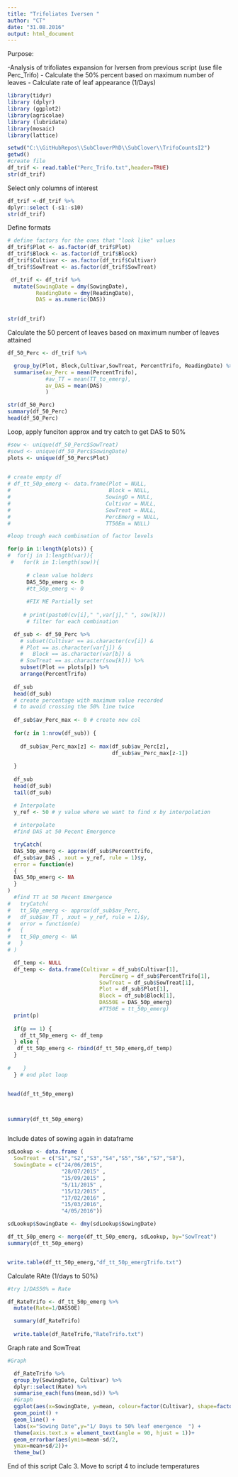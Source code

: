 ```yaml
---
title: "Trifoliates Iversen "
author: "CT"
date: "31.08.2016"
output: html_document
---
```


Purpose:

-Analysis of trifoliates expansion for Iversen from previous script (use file Perc_Trifo)
- Calculate the 50% percent based on maximum number of leaves
- Calculate rate of leaf appearance (1/Days) 
 
```r
library(tidyr)
library (dplyr)
library (ggplot2)
library(agricolae)
library (lubridate)
library(mosaic)
library(lattice)
```



```r
setwd("C:\\GitHubRepos\\SubCloverPhD\\SubClover\\TrifoCountsI2")
getwd()
#create file
df_trif <- read.table("Perc_Trifo.txt",header=TRUE)
str(df_trif)


```

Select only columns of interest 
```r

df_trif <-df_trif %>%
dplyr::select (-s1:-s10)
str(df_trif)

```



Define formats 

```r


# define factors for the ones that "look like" values
df_trif$Plot <- as.factor(df_trif$Plot)
df_trif$Block <- as.factor(df_trif$Block)
df_trif$Cultivar <- as.factor(df_trif$Cultivar)
df_trif$SowTreat <- as.factor(df_trif$SowTreat)

 df_trif <- df_trif %>%
  mutate(SowingDate = dmy(SowingDate), 
         ReadingDate = dmy(ReadingDate),
         DAS = as.numeric(DAS))
         

str(df_trif)


```

Calculate the 50 percent of leaves  based on maximum number of leaves attained 

```r


df_50_Perc <- df_trif %>%

  group_by(Plot, Block,Cultivar,SowTreat, PercentTrifo, ReadingDate) %>%
  summarise(av_Perc = mean(PercentTrifo), 
            #av_TT = mean(TT_to_emerg),
            av_DAS = mean(DAS)
            )

str(df_50_Perc)
summary(df_50_Perc)
head(df_50_Perc)


```

Loop, apply funciton approx and try catch to get DAS to 50% 
```r

#sow <- unique(df_50_Perc$SowTreat)
#sowd <- unique(df_50_Perc$SowingDate)
plots <- unique(df_50_Perc$Plot)
 

# create empty df
# df_tt_50p_emerg <- data.frame(Plot = NULL,
#                               Block = NULL,
#                              SowingD = NULL,
#                              Cultivar = NULL, 
#                              SowTreat = NULL,
#                              PercEmerg = NULL, 
#                              TT50Em = NULL)

#loop trough each combination of factor levels

for(p in 1:length(plots)) {
#  for(j in 1:length(var)){
 #   for(k in 1:length(sow)){
      
      # clean value holders
      DAS_50p_emerg <- 0
      #tt_50p_emerg <- 0
      
      #FIX ME Partially set 
    
     # print(paste0(cv[i]," ",var[j]," ", sow[k]))
      # filter for each combination

  df_sub <- df_50_Perc %>%
    # subset(Cultivar == as.character(cv[i]) &
    # Plot == as.character(var[j]) &
    #   Block == as.character(var[b]) &
    # SowTreat == as.character(sow[k])) %>%
    subset(Plot == plots[p]) %>%
    arrange(PercentTrifo)
  
  df_sub
  head(df_sub)
  # create percentage with maximum value recorded 
  # to avoid crossing the 50% line twice
  
  df_sub$av_Perc_max <- 0 # create new col
  
  for(z in 1:nrow(df_sub)) {
    
    df_sub$av_Perc_max[z] <- max(df_sub$av_Perc[z],
                                 df_sub$av_Perc_max[z-1])
    
  }
  
  df_sub
  head(df_sub)
  tail(df_sub)

  # Interpolate 
  y_ref <- 50 # y value where we want to find x by interpolation
  
  # interpolate
  #find DAS at 50 Pecent Emergence 

  tryCatch(  
  DAS_50p_emerg <- approx(df_sub$PercentTrifo, 
  df_sub$av_DAS , xout = y_ref, rule = 1)$y,
  error = function(e) 
  {
  DAS_50p_emerg <- NA
  }
)
  #find TT at 50 Pecent Emergence
#   tryCatch(  
#   tt_50p_emerg <- approx(df_sub$av_Perc, 
#   df_sub$av_TT , xout = y_ref, rule = 1)$y,
#   error = function(e) 
#   {
#   tt_50p_emerg <- NA
#   }
# )

  df_temp <- NULL 
  df_temp <- data.frame(Cultivar = df_sub$Cultivar[1],
                             PercEmerg = df_sub$PercentTrifo[1], 
                             SowTreat = df_sub$SowTreat[1],
                             Plot = df_sub$Plot[1],
                             Block = df_sub$Block[1],
                             DAS50E = DAS_50p_emerg)
                             #TT50E = tt_50p_emerg)
  print(p)
  
  if(p == 1) {
    df_tt_50p_emerg <- df_temp
  } else {
   df_tt_50p_emerg <- rbind(df_tt_50p_emerg,df_temp) 
  }                     
  
#    } 
  } # end plot loop


head(df_tt_50p_emerg)



summary(df_tt_50p_emerg)



```

Include dates of sowing again in dataframe 
```r
sdLookup <- data.frame (
  SowTreat = c("S1","S2","S3","S4","S5","S6","S7","S8"),
  SowingDate = c("24/06/2015", 
                 "28/07/2015" ,
                 "15/09/2015" ,
                 "5/11/2015" ,
                 "15/12/2015" ,
                 "17/02/2016" ,
                 "15/03/2016",
                 "4/05/2016"))

sdLookup$SowingDate <- dmy(sdLookup$SowingDate)

df_tt_50p_emerg <- merge(df_tt_50p_emerg, sdLookup, by="SowTreat")
summary(df_tt_50p_emerg)


write.table(df_tt_50p_emerg,"df_tt_50p_emergTrifo.txt")
```




Calculate RAte (1/days to 50%) 


```r

#try 1/DAS50% = Rate

df_RateTrifo <- df_tt_50p_emerg %>%
  mutate(Rate=1/DAS50E)

  summary(df_RateTrifo)
  
  write.table(df_RateTrifo,"RateTrifo.txt")

```



Graph rate and SowTreat

```r
#Graph 

  df_RateTrifo %>%
  group_by(SowingDate, Cultivar) %>%
  dplyr::select(Rate) %>%
  summarise_each(funs(mean,sd)) %>%
  #Graph
  ggplot(aes(x=SowingDate, y=mean, colour=factor(Cultivar), shape=factor(Cultivar))) +
  geom_point() +
  geom_line() +
  labs(x="Sowing Date",y="1/ Days to 50% leaf emergence  ") +
  theme(axis.text.x = element_text(angle = 90, hjust = 1))+
  geom_errorbar(aes(ymin=mean-sd/2,
  ymax=mean+sd/2))+
  theme_bw()

```




End of this script Calc 3. 
Move to script 4 to include temperatures  
